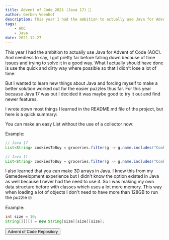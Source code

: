 ```yaml
---
title: Advent of Code 2021 (Java 17) 🎄
author: Gerben Veenhof
description: This year I had the ambition to actually use Java for Advent of Code (AOC). And needless to say, I got pretty far.
tags: 
    - AOC
    - Java
date: 2021-12-27
---
```


This year I had the ambition to actually use Java for Advent of Code (AOC). And needless to say, I got pretty far before falling down because of time issues and trying to solve it in a good way. What I actually should have done is use the quick and dirty way where possible so that I didn't lose a lot of time.

But I wanted to learn new things about Java and forcing myself to make a better solution worked out for the easier puzzles thus far. For this year because Java 17 was out I decided it was maybe good to try it out and find newer features.

I wrote down most things I learned in the README.md file of the project, but here is a quick summary:

You can make an easy List without the use of a collector now:

Example:

```java
// Java 17
List<String> cookiesToBuy = groceries.filter(g -> g.name.includes("Cookies")).toList();

// Java 11
List<String> cookiesToBuy = groceries.filter(g -> g.name.includes("Cookies")).collect(Collectors.toList());
```

I also learned that you can make 3D arrays in Java. I knew this from my Gamedevelopment experience but I didn't know the option existed in Java as well because I never had the need to use it. So I was making my own data structure before with classes which uses a lot more memory. This way when loading a lot of objects I don't need to have more than 128GB to run the puzzle 🙄

Example:

```java
int size = 10;
String[][][] = new String[size][size][size];
```

<FlexCenter>
    <Button href="https://github.com/nlxdodge/Advent-Of-Code" icon="mdi:github">Advent of Code Repository</Button>
</FlexCenter>
